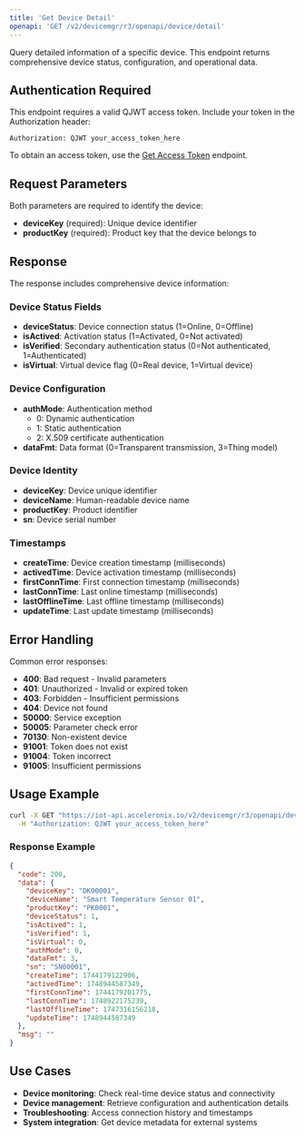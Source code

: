 ```yaml
---
title: 'Get Device Detail'
openapi: 'GET /v2/devicemgr/r3/openapi/device/detail'
---
```


Query detailed information of a specific device. This endpoint returns comprehensive device status, configuration, and operational data.

## Authentication Required

This endpoint requires a valid QJWT access token. Include your token in the Authorization header:

```
Authorization: QJWT your_access_token_here
```

To obtain an access token, use the [Get Access Token](/api-reference/endpoint/webhook) endpoint.

## Request Parameters

Both parameters are required to identify the device:

- **deviceKey** (required): Unique device identifier
- **productKey** (required): Product key that the device belongs to

## Response

The response includes comprehensive device information:

### Device Status Fields
- **deviceStatus**: Device connection status (1=Online, 0=Offline)
- **isActived**: Activation status (1=Activated, 0=Not activated)
- **isVerified**: Secondary authentication status (0=Not authenticated, 1=Authenticated)
- **isVirtual**: Virtual device flag (0=Real device, 1=Virtual device)

### Device Configuration
- **authMode**: Authentication method
  - 0: Dynamic authentication
  - 1: Static authentication  
  - 2: X.509 certificate authentication
- **dataFmt**: Data format (0=Transparent transmission, 3=Thing model)

### Device Identity
- **deviceKey**: Device unique identifier
- **deviceName**: Human-readable device name
- **productKey**: Product identifier
- **sn**: Device serial number

### Timestamps
- **createTime**: Device creation timestamp (milliseconds)
- **activedTime**: Device activation timestamp (milliseconds)
- **firstConnTime**: First connection timestamp (milliseconds)
- **lastConnTime**: Last online timestamp (milliseconds)
- **lastOfflineTime**: Last offline timestamp (milliseconds)
- **updateTime**: Last update timestamp (milliseconds)

## Error Handling

Common error responses:
- **400**: Bad request - Invalid parameters
- **401**: Unauthorized - Invalid or expired token
- **403**: Forbidden - Insufficient permissions
- **404**: Device not found
- **50000**: Service exception
- **50005**: Parameter check error
- **70130**: Non-existent device
- **91001**: Token does not exist
- **91004**: Token incorrect
- **91005**: Insufficient permissions

## Usage Example

```bash
curl -X GET "https://iot-api.acceleronix.io/v2/devicemgr/r3/openapi/device/detail?deviceKey=DK00001&productKey=PK0001" \
  -H "Authorization: QJWT your_access_token_here"
```

### Response Example

```json
{
  "code": 200,
  "data": {
    "deviceKey": "DK00001",
    "deviceName": "Smart Temperature Sensor 01",
    "productKey": "PK0001",
    "deviceStatus": 1,
    "isActived": 1,
    "isVerified": 1,
    "isVirtual": 0,
    "authMode": 0,
    "dataFmt": 3,
    "sn": "SN00001",
    "createTime": 1744179122906,
    "activedTime": 1748944587349,
    "firstConnTime": 1744179201775,
    "lastConnTime": 1748922175239,
    "lastOfflineTime": 1747316156218,
    "updateTime": 1748944587349
  },
  "msg": ""
}
```

## Use Cases

- **Device monitoring**: Check real-time device status and connectivity
- **Device management**: Retrieve configuration and authentication details
- **Troubleshooting**: Access connection history and timestamps
- **System integration**: Get device metadata for external systems